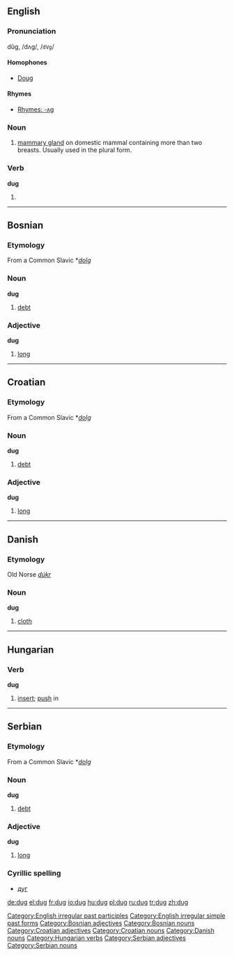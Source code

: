 ==English==

===Pronunciation===
dŭg, /dʌɡ/, /<tt>dVg</tt>/

====Homophones====
*[[Doug]]

====Rhymes====
{{rfc-header|Rhymes}}
*[[Rhymes:English:-ʌɡ|Rhymes: -ʌɡ]]

===Noun===
{{en-noun}}

# [[mammary gland]] on domestic mammal containing more than two breasts. Usually used in the plural form.

===Verb===
'''dug'''

# {{past of|[[dig]]}}

[[Category:English irregular past participles]]
[[Category:English irregular simple past forms]]

----

==Bosnian==

===Etymology===
From a Common Slavic *''[[dolg]]''

===Noun===
'''dug''' {{m}}

# [[debt]]

===Adjective===
'''dug''' {{m}}

# [[long]]

[[Category:Bosnian adjectives]]
[[Category:Bosnian nouns]]

----

==Croatian==

===Etymology===
From a Common Slavic *''[[dolg]]''

===Noun===
'''dug''' {{m}}

# [[debt]]

===Adjective===
'''dug''' {{m}}

# [[long]]

[[Category:Croatian adjectives]]
[[Category:Croatian nouns]]

----

==Danish==

===Etymology===
Old Norse ''[[dúkr]]''

===Noun===
'''dug'''

# [[cloth]]

[[Category:Danish nouns]]

----

==Hungarian==

===Verb===
'''dug'''

# [[insert]]; [[push]] in

[[Category:Hungarian verbs]]

----

==Serbian==

===Etymology===
From a Common Slavic *''[[dolg]]''

===Noun===
'''dug''' {{m}}

# [[debt]]

===Adjective===
'''dug''' {{m}}

# [[long]]

===Cyrillic spelling===
*[[дуг#Serbian|дуг]]

[[Category:Serbian adjectives]]
[[Category:Serbian nouns]]

[[de:dug]]
[[el:dug]]
[[fr:dug]]
[[io:dug]]
[[hu:dug]]
[[pl:dug]]
[[ru:dug]]
[[tr:dug]]
[[zh:dug]]